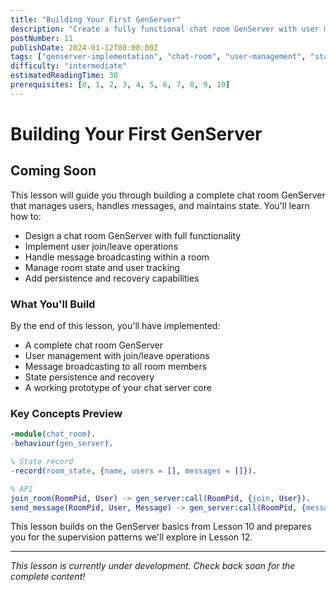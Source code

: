 ```yaml
---
title: "Building Your First GenServer"
description: "Create a fully functional chat room GenServer with user management, state tracking, and message handling for your chat server"
postNumber: 11
publishDate: 2024-01-12T00:00:00Z
tags: ["genserver-implementation", "chat-room", "user-management", "state-tracking"]
difficulty: "intermediate"
estimatedReadingTime: 30
prerequisites: [0, 1, 2, 3, 4, 5, 6, 7, 8, 9, 10]
---
```


# Building Your First GenServer

## Coming Soon

This lesson will guide you through building a complete chat room GenServer that manages users, handles messages, and maintains state. You'll learn how to:

- Design a chat room GenServer with full functionality
- Implement user join/leave operations
- Handle message broadcasting within a room
- Manage room state and user tracking
- Add persistence and recovery capabilities

### What You'll Build

By the end of this lesson, you'll have implemented:
- A complete chat room GenServer
- User management with join/leave operations
- Message broadcasting to all room members
- State persistence and recovery
- A working prototype of your chat server core

### Key Concepts Preview

```erlang
-module(chat_room).
-behaviour(gen_server).

% State record
-record(room_state, {name, users = [], messages = []}).

% API
join_room(RoomPid, User) -> gen_server:call(RoomPid, {join, User}).
send_message(RoomPid, User, Message) -> gen_server:call(RoomPid, {message, User, Message}).
```

This lesson builds on the GenServer basics from Lesson 10 and prepares you for the supervision patterns we'll explore in Lesson 12.

---

_This lesson is currently under development. Check back soon for the complete content!_